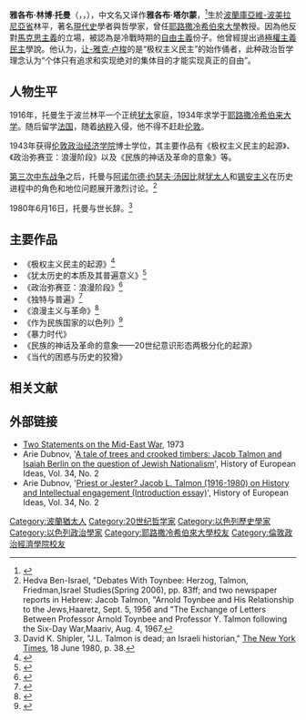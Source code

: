 {{Infobox scientist
| name        = 雅各布·托曼
| image       = File:Jacob Leib Talmon.jpg
| image_size  = 200px
| alt         = 
| caption     = 
| birth_name  = יעקב טלמון
| birth_date  = {{birth date |1916|6|14|df=y}}
| birth_place = 波兰林平
| death_date  = {{death date and age|1980|6|16|1916|6|14|df=y}}
| death_place = [[以色列|以色列]][[耶路撒冷|耶路撒冷]]
| nationality =
| fields      = [[历史|历史]]
| workplaces  = [[倫敦政治經濟學院|倫敦政治經濟學院]]
| alma_mater  = 
| doctoral_advisor = 
| academic_advisors = 
| doctoral_students = 
| notable_students = [[米丽娅姆·雅德妮|米丽娅姆·雅德妮]]
| known_for   = 
| awards      = 
}}

'''雅各布·林博·托曼'''（{{lang-he|יעקב טלמון}}，{{lang-en|Jacob Leib Talmon}}，{{bd|1916年|6月14日|1980年|6月16日|catIdx=Talmon, Jacob}}），中文名又译作'''雅各布·塔尔蒙 '''，<ref>{{cite news|url=https://book.douban.com/subject/5406381/|title=极权主义民主的起源|date=|publisher=豆瓣}}</ref>生於[[波蘭|波蘭]][[庫亞維-波美拉尼亞省|庫亞維-波美拉尼亞省]]林平，著名[[現代史|現代史]]學者與哲學家，曾任[[耶路撒冷|耶路撒冷]][[希伯來大學|希伯來大學]]教授。因為他反對[[馬克思主義|馬克思主義]]的立場，被認為是冷戰時期的[[自由主義|自由主義]]份子。他曾經提出過[[極權主義民主|極權主義民主]]學說。他认为，[[让-雅克·卢梭|让-雅克·卢梭]]的是“极权主义民主”的始作俑者，此种政治哲学理念认为“个体只有追求和实现绝对的集体目的才能实现真正的自由”。

==人物生平==
1916年，托曼生于波兰林平一个正统[[犹太|犹太]]家庭，1934年求学于[[耶路撒冷希伯来大学|耶路撒冷希伯来大学]]。随后留学[[法国|法国]]，随着[[纳粹|纳粹]]入侵，他不得不赶赴[[伦敦|伦敦]]。

1943年获得[[伦敦政治经济学院|伦敦政治经济学院]]博士学位，其主要作品有《极权主义民主的起源》、《政治弥赛亚：浪漫阶段》以及《民族的神话及革命的意象》等。

[[第三次中东战争|第三次中东战争]]之后，托曼与[[阿诺尔德·约瑟夫·汤因比|阿诺尔德·约瑟夫·汤因比]]就[[犹太人|犹太人]]和[[锡安主义|锡安主义]]在历史进程中的角色和地位问题展开激烈讨论。<ref>Hedva Ben-Israel, "Debates With Toynbee: Herzog, Talmon, Friedman,Israel Studies(Spring 2006), pp. 83ff; and two newspaper reports in Hebrew: Jacob Talmon, "Arnold Toynbee and His Relationship to the Jews,Haaretz, Sept. 5, 1956 and "The Exchange of Letters Between Professor Arnold Toynbee and Professor Y. Talmon following the Six-Day War,Maariv, Aug. 4, 1967.</ref>

1980年6月16日，托曼与世长辞。<ref>David K. Shipler, "J.L. Talmon is dead; an Israeli historian," [[The_New_York_Times|The New York Times]], 18 June 1980, p. 38.</ref>
==主要作品==
* 《极权主义民主的起源》<ref name="Talmon1955">{{cite book|author=Jacob Leib Talmon|title=The Origins of Totalitarian Democracy|url=https://books.google.com/books?id=UefOtgEACAAJ|year=1955|publisher=Warburg}}</ref>
* 《犹太历史的本质及其普遍意义》<ref name="Talmon1957">{{cite book|author=Jacob Leib Talmon|title=The Nature of Jewish History: Its Universal Significance|url=https://books.google.com/books?id=5ZQaAAAAIAAJ|year=1957|publisher=Hillel Foundation}}</ref>
* 《政治弥赛亚：浪漫阶段》<ref name="Talmon1985">{{cite book|author=Jacob Leib Talmon|title=Political Messianism: The Romantic Phase|url=https://books.google.com/books?id=99QkAQAAMAAJ|year=1985|publisher=Westview Press|isbn=978-0-8133-0166-2}}</ref>
* 《独特与普遍》<ref name="Talmon1966">{{cite book|author=Jacob Leib Talmon|title=The unique and the universal: some historical reflections|url=https://books.google.com/books?id=lqzPvAEACAAJ|year=1966|publisher=G. Braziller}}</ref>
* 《浪漫主义与革命》<ref name="TalmonBarraclough1979">{{cite book|author1=Jacob Leib Talmon|author2=Geoffrey Barraclough|title=Romanticism and Revolt: Europe, 1815-1848|url=https://books.google.com/books?id=Xxi9QgAACAAJ|year=1979|publisher=Norton|isbn=978-0-393-95081-6}}</ref>
* 《作为民族国家的以色列》<ref name="KellermannSiehr1998">{{cite book|author1=Alfred E. Kellermann|author2=Kurt Siehr|author3=Talia Einhorn|title=Israel Among the Nations: International and Comparative Law Perspectives on Israel's 50th Anniversary|url=https://books.google.com/books?id=c2qG3VkH9vcC|date=16 December 1998|publisher=Martinus Nijhoff Publishers|isbn=90-411-1142-5}}</ref>
* 《暴力时代》
* 《民族的神话及革命的意象——20世纪意识形态两极分化的起源》
* 《当代的困惑与历史的狡猾》

== 相关文献 ==
{{reflist}}

==外部链接==
*[http://www.nybooks.com/articles/9681 Two Statements on the Mid-East War], 1973
* Arie Dubnov, '[https://web.archive.org/web/20110721134508/http://mosse.huji.ac.il/files/Dubnov_A_tale_of_trees_and_crooked_timbers.pdf A tale of trees and crooked timbers: Jacob Talmon and Isaiah Berlin on the question of Jewish Nationalism]', History of European Ideas, Vol. 34, No. 2
* Arie Dubnov, '[https://web.archive.org/web/20110721134526/http://mosse.huji.ac.il/files/Arie_Dubnov_INTRO-Priest_or_Jester.pdf Priest or Jester? Jacob L. Talmon (1916-1980) on History and Intellectual engagement (Introduction essay)]', History of European Ideas, Vol. 34, No. 2

{{Authority control}}
{{DEFAULTSORT:Talmon, Jacob}}
[[Category:波蘭猶太人|Category:波蘭猶太人]]
[[Category:20世纪哲学家|Category:20世纪哲学家]]
[[Category:以色列歷史學家|Category:以色列歷史學家]]
[[Category:以色列政治學家|Category:以色列政治學家]]
[[Category:耶路撒冷希伯來大學校友|Category:耶路撒冷希伯來大學校友]]
[[Category:倫敦政治經濟學院校友|Category:倫敦政治經濟學院校友]]